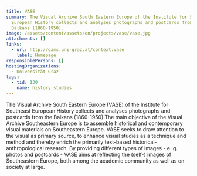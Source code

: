 ```yaml
---
title: VASE
summary: The Visual Archive South Eastern Europe of the Institute for Southeast
  European History collects and analyses photographs and postcards from the
  Balkans (1860-1950).
image: /assets/content/assets/en/projects/vase/vase.jpg
attachments: []
links:
  - url: http://gams.uni-graz.at/context:vase
    label: Homepage
responsiblePersons: []
hostingOrganizations:
  - Universität Graz
tags:
  - tid: 130
    name: history studies
---
```

The Visual Archive South Eastern Europe (VASE) of the Institute for Southeast European History collects and analyses photographs and postcards from the Balkans (1860-1950).The main objective of the Visual Archive Southeastern Europe is to assemble historical and contemporary visual materials on Southeastern Europe. VASE seeks to draw attention to the visual as primary source, to enhance visual studies as a technique and method and thereby enrich the primarily text-based historical-anthropological research. By providing different types of images - e. g. photos and postcards - VASE aims at reflecting the (self-) images of Southeastern Europe, both among the academic community as well as on society at large.

